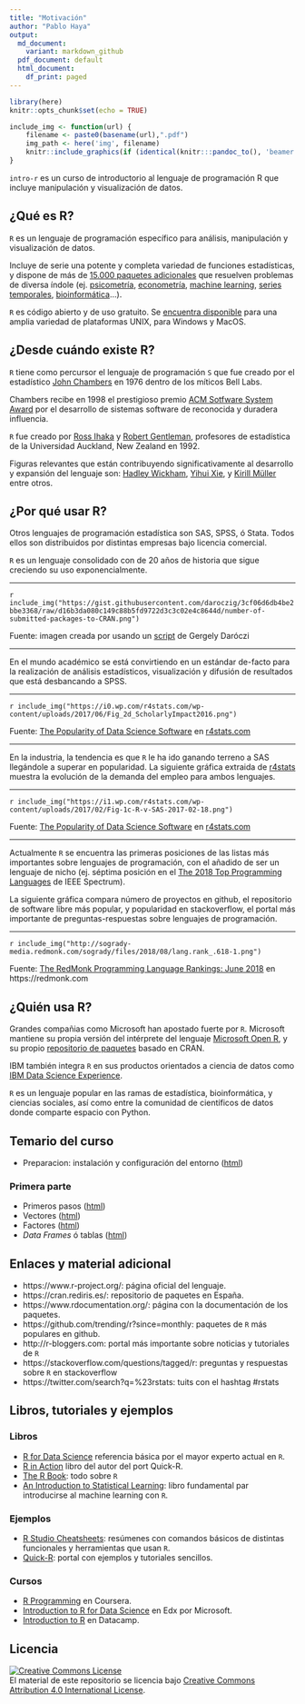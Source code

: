 ```yaml
---
title: "Motivación"
author: "Pablo Haya"
output:
  md_document:
    variant: markdown_github
  pdf_document: default
  html_document:
    df_print: paged
---
```


```r
library(here)
knitr::opts_chunk$set(echo = TRUE)

include_img <- function(url) {
    filename <- paste0(basename(url),".pdf")
    img_path <- here('img', filename)
    knitr::include_graphics(if (identical(knitr:::pandoc_to(), 'beamer')) img_path else url)
}
```

`intro-r` es un curso de introductorio al lenguaje de programación R que incluye manipulación y visualización de datos. 

## ¿Qué es R?

`R` es un lenguaje de programación específico para análisis, manipulación y visualización de datos. 

Incluye de serie una potente y completa variedad de funciones estadísticas, y dispone de más de [15.000 paquetes adicionales](https://www.rdocumentation.org/) que resuelven problemas de diversa índole (ej. [psicometría](https://www.rdocumentation.org/taskviews#Psychometrics), [econometría](https://www.rdocumentation.org/taskviews#Econometrics), [machine learning](https://www.rdocumentation.org/taskviews#MachineLearning), [series temporales](https://www.rdocumentation.org/taskviews#TimeSeries), [bioinformática](https://www.bioconductor.org/)...).

`R` es código abierto y de uso gratuito. Se [encuentra disponible](https://www.r-project.org/) para una amplia variedad de plataformas UNIX, para Windows y MacOS.

## ¿Desde cuándo existe R?

`R` tiene como percursor el lenguaje de programación `S` que fue creado por el estadístico [John Chambers](https://statistics.stanford.edu/people/john-chambers) en 1976 dentro de los míticos Bell Labs. 

Chambers recibe en 1998 el prestigioso premio [ACM Sotfware System Award](https://en.wikipedia.org/wiki/ACM_Software_System_Award) por el desarrollo de sistemas software de reconocida y duradera influencia. 

`R` fue creado por [Ross Ihaka](https://www.stat.auckland.ac.nz/~ihaka/) y [Robert Gentleman](https://en.wikipedia.org/wiki/Robert_Gentleman_(statistician)), profesores de estadística de la Universidad  Auckland, New Zealand en 1992.

Figuras relevantes que están contribuyendo significativamente al desarrollo y expansión del lenguaje son: [Hadley Wickham](http://hadley.nz/), [Yihui Xie](https://yihui.name/en/), y [Kirill Müller](http://krlmlr.github.io/) entre otros.

## ¿Por qué usar R?

Otros lenguajes de programación estadística son SAS, SPSS, ó Stata. Todos ellos son distribuidos por distintas empresas bajo licencia comercial.

`R` es un lenguaje consolidado con de 20 años de historia que sigue creciendo su uso exponencialmente.

---

`r include_img("https://gist.githubusercontent.com/daroczig/3cf06d6db4be2bbe3368/raw/d16b3da080c149c88b5fd9722d3c3c02e4c8644d/number-of-submitted-packages-to-CRAN.png")`

Fuente: imagen creada por usando un [script](https://gist.github.com/daroczig/3cf06d6db4be2bbe3368#file-get-data-r) de Gergely Daróczi

---

En el mundo académico se está convirtiendo en un estándar de-facto para la realización de análisis estadísticos, visualización y difusión de resultados que está desbancando a SPSS.

---

`r include_img("https://i0.wp.com/r4stats.com/wp-content/uploads/2017/06/Fig_2d_ScholarlyImpact2016.png")`

Fuente: [The Popularity of Data Science Software](http://r4stats.com/articles/popularity/) en [r4stats.com](http://r4stats.com)

---

En la industria, la tendencia es que `R` le ha ido ganando terreno a SAS llegándole a superar en popularidad. La siguiente gráfica extraida de [r4stats](http://r4stats.com) muestra la evolución de la demanda del empleo para ambos lenguajes.

---

`r include_img("https://i1.wp.com/r4stats.com/wp-content/uploads/2017/02/Fig-1c-R-v-SAS-2017-02-18.png")`

Fuente: [The Popularity of Data Science Software](http://r4stats.com/articles/popularity/) en [r4stats.com](http://r4stats.com)

---

Actualmente `R` se encuentra las primeras posiciones de las listas más importantes sobre lenguajes de programación, con el añadido de ser un lenguaje de nicho (ej. séptima posición en el [The 2018 Top Programming Languages](https://spectrum.ieee.org/at-work/innovation/the-2018-top-programming-languages) de IEEE Spectrum).

La siguiente gráfica compara número de proyectos en github, el repositorio de software libre más popular, y popularidad en stackoverflow, el portal más importante de preguntas-respuestas sobre lenguajes de programación.

---

`r include_img("http://sogrady-media.redmonk.com/sogrady/files/2018/08/lang.rank_.618-1.png")`

Fuente: [The RedMonk Programming Language Rankings: June 2018](https://redmonk.com/sogrady/2018/08/10/language-rankings-6-18/) en https://redmonk.com 

## ¿Quién usa R?

Grandes compañias como Microsoft han apostado fuerte por `R`. Microsoft mantiene su propia versión del intérprete del lenguaje [Microsoft Open R](https://mran.microsoft.com/open), y su propio [repositorio de paquetes](https://mran.microsoft.com/) basado en CRAN.

IBM también integra `R` en sus productos orientados a ciencia de datos como [IBM Data Science Experience](IBM Data Science Experience).  

`R` es un lenguaje popular en las ramas de estadística, bioinformática, y ciencias sociales, así como entre la comunidad de científicos de datos donde comparte espacio con Python.

## Temario del curso

* Preparacion: instalación y configuración del entorno ([html](https://cdn.rawgit.com/phaya/intro-r/devel/html/00-setup.html))

### Primera parte

* Primeros pasos ([html](https://cdn.rawgit.com/phaya/intro-r/devel/html/01-basic-r.html))
* Vectores ([html](https://cdn.rawgit.com/phaya/intro-r/devel/html/02-vector.html))
* Factores ([html](https://cdn.rawgit.com/phaya/intro-r/devel/html/03-factor.html))
* _Data Frames_ ó tablas ([html](https://cdn.rawgit.com/phaya/intro-r/html/devel/04-dataframe.html))

## Enlaces y material adicional

* https://www.r-project.org/: página  oficial del lenguaje.
* https://cran.rediris.es/: repositorio de paquetes en España.
* https://www.rdocumentation.org/: página con la documentación de los paquetes.
* https://github.com/trending/r?since=monthly: paquetes de `R` más populares en github.
* http://r-bloggers.com: portal más importante sobre noticias y tutoriales de `R`
* https://stackoverflow.com/questions/tagged/r: preguntas y respuestas sobre `R` en stackoverflow
* https://twitter.com/search?q=%23rstats: tuits con el hashtag #rstats

## Libros, tutoriales y ejemplos

### Libros

* [R for Data Science](http://r4ds.had.co.nz/) referencia básica por el mayor experto actual en `R`.
* [R in Action](https://www.manning.com/books/r-in-action) libro del autor del port Quick-R.
* [The R Book](https://www.cs.upc.edu/~robert/teaching/estadistica/TheRBook.pdf): todo sobre `R`
* [An Introduction to Statistical Learning](http://www-bcf.usc.edu/~gareth/ISL/ISLR%20First%20Printing.pdf): libro fundamental par introducirse al machine learning con `R`.
  
### Ejemplos

* [R Studio Cheatsheets](https://www.rstudio.com/resources/cheatsheets/): resúmenes con comandos básicos de distintas funcionales y herramientas que usan `R`.
* [Quick-R](https://www.statmethods.net/index.html): portal con ejemplos y tutoriales sencillos.

### Cursos

* [R Programming](https://www.coursera.org/learn/r-programming) en Coursera.
* [Introduction to R for Data Science](https://www.edx.org/es/course/introduction-r-data-science) en Edx por Microsoft.
* [Introduction to R](https://www.datacamp.com/courses/free-introduction-to-r) en Datacamp.

## Licencia

<a rel="license" href="http://creativecommons.org/licenses/by/4.0/"><img alt="Creative Commons License" style="border-width:0" src="https://i.creativecommons.org/l/by/4.0/88x31.png" /></a><br />El material de este repositorio se licencia bajo <a rel="license" href="http://creativecommons.org/licenses/by/4.0/">Creative Commons Attribution 4.0 International License</a>.